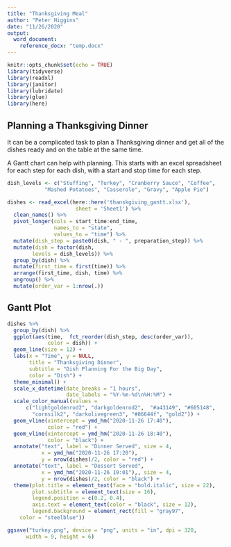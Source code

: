 ```yaml
---
title: "Thanksgiving Meal"
author: "Peter Higgins"
date: "11/26/2020"
output:
  word_document: 
    reference_docx: "temp.docx"
---
```


```r
knitr::opts_chunk$set(echo = TRUE)
library(tidyverse)
library(readxl)
library(janitor)
library(lubridate)
library(glue)
library(here)
```

## Planning a Thanksgiving Dinner
It can be a complicated task to plan a Thanksgiving dinner and get all of the dishes ready and on the table at the same time.

A Gantt chart can help with planning.
This starts with an excel spreadsheet for each step for each dish, with a start and stop time for each step.

```r

dish_levels <- c("Stuffing", "Turkey", "Cranberry Sauce", "Coffee", 
            "Mashed Potatoes", "Casserole", "Gravy", "Apple Pie")

dishes <- read_excel(here::here('thanskgiving_gantt.xlsx'), 
                      sheet = 'Sheet1') %>% 
  clean_names() %>% 
  pivot_longer(cols = start_time:end_time,
               names_to = "state",
               values_to = "time") %>% 
  mutate(dish_step = paste0(dish, " - ", preparation_step)) %>% 
  mutate(dish = factor(dish,
        levels = dish_levels)) %>% 
  group_by(dish) %>% 
  mutate(first_time = first(time)) %>% 
  arrange(first_time, dish, time) %>% 
  ungroup() %>% 
  mutate(order_var = 1:nrow(.))

```

## Gantt Plot

```r
dishes %>% 
  group_by(dish) %>% 
  ggplot(aes(time,  fct_reorder(dish_step, desc(order_var)),
             color = dish)) +
  geom_line(size = 12) +
  labs(x = "Time", y = NULL, 
       title = "Thanksgiving Dinner",
       subtitle = "Dish Planning For the Big Day",
       color = "Dish") +
  theme_minimal() +
  scale_x_datetime(date_breaks = "1 hours", 
                   date_labels = "%Y-%m-%d\n%H:%M") +
  scale_color_manual(values = 
      c("lightgoldenrod2", "darkgoldenrod2",  "#a43149", "#605148", 
        "cornsilk2", "darkolivegreen3", "#86644f", "gold2")) +
  geom_vline(xintercept = ymd_hm("2020-11-26 17:40"),
             color = "red") +
  geom_vline(xintercept = ymd_hm("2020-11-26 18:40"),
             color = "black") +
  annotate("text", label = "Dinner Served", size = 4,
           x = ymd_hm("2020-11-26 17:20"), 
           y = nrow(dishes)/2, color = "red") +
  annotate("text", label = "Dessert Served", 
           x = ymd_hm("2020-11-26 19:01"),, size = 4,
           y = nrow(dishes)/2, color = "black") +
  theme(plot.title = element_text(face = "bold.italic", size = 22),
        plot.subtitle = element_text(size = 16),
        legend.position = c(0.2, 0.4),
        axis.text = element_text(color = "black", size = 12),
        legend.background = element_rect(fill = "gray97",
    color = "steelblue"))

ggsave("turkey.png", device = "png", units = "in", dpi = 320,
      width = 9, height = 6)
```
